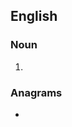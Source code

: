 ==English==

===Noun===
{{head|en|noun form}}

# {{plural of|gnateater|lang=en}}

===Anagrams===
* {{anagrams|en|a=aaeegnrstt|argentates|restagnate}}